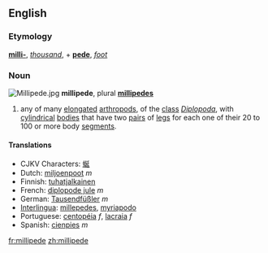==English==
===Etymology===
{{L.}} '''[[milli-]]''', ''[[thousand]]'', + '''[[pede]]''', ''[[foot]]''

===Noun===
[[Image:Millipede.jpg|thumbnail|right]]
'''millipede''', plural '''[[millipedes]]'''
{{wikipedia}}
# any of many [[elongated]] [[arthropod]]s, of the [[class]] ''[[Diplopoda]]'', with [[cylindrical]] [[bodies]] that have two [[pair]]s of [[leg]]s for each one of their 20 to 100 or more body [[segment]]s.
====Translations====
*CJKV Characters: [[蜒]]
*Dutch: [[miljoenpoot]] ''m''
*Finnish: [[tuhatjalkainen]]
*French: [[diplopode jule]] ''m''
*German: [[Tausendfüßler]] ''m''
*[[Interlingua]]: [[millepedes]], [[myriapodo]]
*Portuguese: [[centopéia]] ''f'', [[lacraia]] ''f''
*Spanish: [[cienpies]] ''m''

[[fr:millipede]]
[[zh:millipede]]